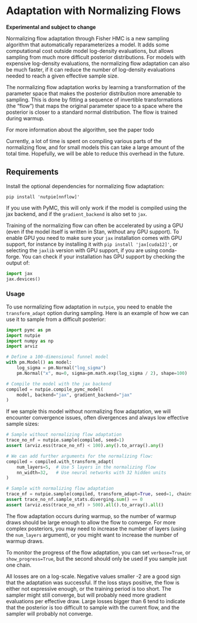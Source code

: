 # Adaptation with Normalizing Flows

**Experimental and subject to change**

Normalizing flow adaptation through Fisher HMC is a new sampling algorithm that
automatically reparameterizes a model. It adds some computational cost outside
model log-density evaluations, but allows sampling from much more difficult
posterior distributions. For models with expensive log-density evaluations, the
normalizing flow adaptation can also be much faster, if it can reduce the number
of log-density evaluations needed to reach a given effective sample size.

The normalizing flow adaptation works by learning a transformation of the parameter
space that makes the posterior distribution more amenable to sampling. This is done
by fitting a sequence of invertible transformations (the "flow") that maps the
original parameter space to a space where the posterior is closer to a standard
normal distribution. The flow is trained during warmup.

For more information about the algorithm, see the paper todo

Currently, a lot of time is spent on compiling various parts of the normalizing
flow, and for small models this can take a large amount of the total time.
Hopefully, we will be able to reduce this overhead in the future.

## Requirements

Install the optional dependencies for normalizing flow adaptation:

```
pip install 'nutpie[nnflow]'
```

If you use with PyMC, this will only work if the model is compiled using the jax
backend, and if the `gradient_backend` is also set to `jax`.

Training of the normalizing flow can often be accelerated by using a GPU (even
if the model itself is written in Stan, without any GPU support). To enable GPU
you need to make sure your `jax` installation comes with GPU support, for
instance by installing it with `pip install 'jax[cuda12]'`, or selecting the
`jaxlib` version with GPU support, if you are using conda-forge. You can check if
your installation has GPU support by checking the output of:

```python
import jax
jax.devices()
```

### Usage

To use normalizing flow adaptation in `nutpie`, you need to enable the
`transform_adapt` option during sampling. Here is an example of how we can use
it to sample from a difficult posterior:

```python
import pymc as pm
import nutpie
import numpy as np
import arviz

# Define a 100-dimensional funnel model
with pm.Model() as model:
    log_sigma = pm.Normal("log_sigma")
    pm.Normal("x", mu=0, sigma=pm.math.exp(log_sigma / 2), shape=100)

# Compile the model with the jax backend
compiled = nutpie.compile_pymc_model(
    model, backend="jax", gradient_backend="jax"
)
```

If we sample this model without normalizing flow adaptation, we will encounter
convergence issues, often divergences and always low effective sample sizes:

```python
# Sample without normalizing flow adaptation
trace_no_nf = nutpie.sample(compiled, seed=1)
assert (arviz.ess(trace_no_nf) < 100).any().to_array().any()
```

```python
# We can add further arguments for the normalizing flow:
compiled = compiled.with_transform_adapt(
    num_layers=5,  # Use 5 layers in the normalizing flow
    nn_width=32,   # Use neural networks with 32 hidden units
)

# Sample with normalizing flow adaptation
trace_nf = nutpie.sample(compiled, transform_adapt=True, seed=1, chains=2, cores=1)
assert trace_no_nf.sample_stats.diverging.sum() == 0
assert (arviz.ess(trace_no_nf) > 500).all().to_array().all()
```

The flow adaptation occurs during warmup, so the number of warmup draws should
be large enough to allow the flow to converge. For more complex posteriors, you
may need to increase the number of layers (using the `num_layers` argument), or
you might want to increase the number of warmup draws.

To monitor the progress of the flow adaptation, you can set `verbose=True`, or
`show_progress=True`, but the second should only be used if you sample just one
chain.

All losses are on a log-scale. Negative values smaller -2 are a good sign that
the adaptation was successful. If the loss stays positive, the flow is either
not expressive enough, or the training period is too short. The sampler might
still converge, but will probably need more gradient evaluations per effective
draw. Large losses bigger than 6 tend to indicate that the posterior is too
difficult to sample with the current flow, and the sampler will probably not
converge.
